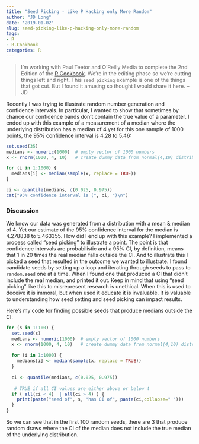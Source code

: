```yaml
---
title: "Seed Picking - Like P Hacking only More Random"
author: "JD Long"
date: '2019-01-02'
slug: seed-picking-like-p-hacking-only-more-random
tags:
- R
- R-Cookbook
categories: R
---
```

> I'm working with Paul Teetor and O'Reilly Media to complete the 2nd Edition of the [R Cookbook](http://shop.oreilly.com/product/9780596809164.do). We're in the editing phase so we're cutting things left and right. This `seed picking` example is one of the things that got cut. But I found it amusing so thought I would share it here. --JD


Recently I was trying to illustrate random number generation and confidence intervals. In particular, I wanted to show that sometimes by chance our confidence bands don't contain the true value of a parameter. I ended up with this example of a measurement of a median where the underlying distribution has a median of 4 yet for this one sample of 1000 points, the 95% confidence interval is 4.28 to 5.46:

```r
set.seed(35)
medians <- numeric(1000)  # empty vector of 1000 numbers
x <- rnorm(1000, 4, 10)   # create dummy data from normal(4,10) distribution

for (i in 1:1000) {
  medians[i] <- median(sample(x, replace = TRUE))
}

ci <- quantile(medians, c(0.025, 0.975))
cat("95% confidence interval is (", ci, ")\n")
```

### Discussion

We know our data was generated from a distribution with a mean & median of 4. Yet our estimate of the 95% confidence interval for the median is 4.278838 to 5.463355. How did I end up with this example? I implemented a process called "seed picking" to illustrate a point. The point is that confidence intervals are probabilistic and a 95% CI, by definition, means that 1 in 20 times the real median falls outside the CI. And to illustrate this I picked a seed that resulted in the outcome we wanted to illustrate. I found candidate seeds by setting up a loop and iterating through seeds to pass to `random.seed` one at a time. When I found one that produced a CI that didn't include the real median, and printed it out. Keep in mind that using "seed picking" like this to misrepresent research is unethical. When this is used to deceive it is immoral, but when used it educate it is invaluable. It is valuable to understanding how seed setting and seed picking can impact results. 

Here's my code for finding possible seeds that produce medians outside the CI:

```r
for (s in 1:100) {
  set.seed(s)
  medians <- numeric(1000)  # empty vector of 1000 numbers
  x <- rnorm(1000, 4, 10)   # create dummy data from normal(4,10) distribution
  
  for (i in 1:1000) {
    medians[i] <- median(sample(x, replace = TRUE))
  }
  
  ci <- quantile(medians, c(0.025, 0.975))
  
   # TRUE if all CI values are either above or below 4
  if ( all(ci < 4)  | all(ci > 4) ) {
    print(paste("seed of", s, "has CI of", paste(ci,collapse=" ")))
  }
}
```

So we can see that in the first 100 random seeds, there are 3 that produce random draws where the CI of the median does not include the true median of the underlying distribution. 

